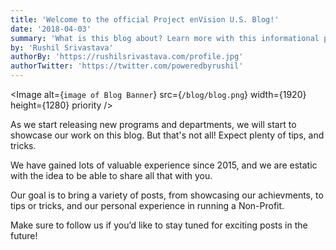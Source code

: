 ```yaml
---
title: 'Welcome to the official Project enVision U.S. Blog!'
date: '2018-04-03'
summary: 'What is this blog about? Learn more with this informational post.'
by: 'Rushil Srivastava'
authorBy: 'https://rushilsrivastava.com/profile.jpg'
authorTwitter: 'https://twitter.com/poweredbyrushil'
---
```


<Image
  alt={`image of Blog Banner`}
  src={`/blog/blog.png`}
  width={1920}
  height={1280}
  priority
/>

As we start releasing new programs and departments, we will start to showcase our work on this blog. But that's not all! Expect plenty of tips, and tricks.

We have gained lots of valuable experience since 2015, and we are estatic with the idea to be able to share all that with you.

Our goal is to bring a variety of posts, from showcasing our achievments, to tips or tricks, and our personal experience in running a Non-Profit.

Make sure to follow us if you’d like to stay tuned for exciting posts in the future!
